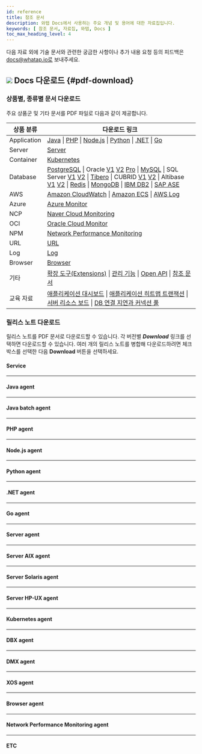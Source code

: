 ```yaml
---
id: reference
title: 참조 문서
description: 와탭 Docs에서 사용하는 주요 개념 및 용어에 대한 자료집입니다.
keywords: [ 참조 문서, 자료집, 와탭, Docs ]
toc_max_heading_level: 4
---
```


다음 자료 외에 기술 문서와 관련한 궁금한 사항이나 추가 내용 요청 등의 피드백은 docs@whatap.io로 보내주세요.


<DocCardList/>

## ![](/img/ic-pdf-download.svg) Docs 다운로드 {#pdf-download}

### 상품별, 종류별 문서 다운로드

주요 상품군 및 기타 문서를 PDF 파일로 다음과 같이 제공합니다.

<div class='download-pdf'>

| 상품 분류 | 다운로드 링크 |
| -- | -- |
| Application | [Java](https://github.com/whatap/whatap-docs/releases/download/v2.17.0/whatap-apm-java-monitoring.pdf) \| [PHP](https://github.com/whatap/whatap-docs/releases/download/v2.17.0/whatap-apm-php-monitoring.pdf) \| [Node.js](https://github.com/whatap/whatap-docs/releases/download/v2.17.0/whatap-apm-nodejs-monitoring.pdf) \| [Python](https://github.com/whatap/whatap-docs/releases/download/v2.17.0/whatap-apm-python-monitoring.pdf) \| [.NET](https://github.com/whatap/whatap-docs/releases/download/v2.17.0/whatap-apm-dotnet-monitoring.pdf) \| [Go](https://github.com/whatap/whatap-docs/releases/download/v2.17.0/whatap-apm-go-monitoring.pdf) |
| Server | [Server](https://github.com/whatap/whatap-docs/releases/download/v2.17.0/whatap-server-monitoring.pdf) |
| Container | [Kubernetes](https://github.com/whatap/whatap-docs/releases/download/v2.17.0/whatap-kubernetes-monitoring.pdf) |
| Database | [PostgreSQL](https://github.com/whatap/whatap-docs/releases/download/v2.17.0/whatap-db-postgresql-monitoring.pdf) \| Oracle [V1](https://content.whatap.io/24/07/01/003046whatap-db-oracle-monitoring.pdf) [V2](https://github.com/whatap/whatap-docs/releases/download/v2.17.0/whatap-db-oracle-v2-monitoring.pdf) [Pro](https://github.com/whatap/whatap-docs/releases/download/v2.17.0/whatap-db-oracle-pro-monitoring.pdf) \| [MySQL](https://github.com/whatap/whatap-docs/releases/download/v2.17.0/whatap-db-mysql-monitoring.pdf) \| SQL Server [V1](https://content.whatap.io/24/11/01/003310whatap-db-mssql-monitoring.pdf) [V2](https://github.com/whatap/whatap-docs/releases/download/v2.17.0/whatap-db-mssql-monitoring.pdf) \| [Tibero](https://github.com/whatap/whatap-docs/releases/download/v2.17.0/whatap-db-tibero-monitoring.pdf) \| CUBRID [V1](https://content.whatap.io/24/09/02/042728whatap-db-cubrid-monitoring.pdf) [V2](https://github.com/whatap/whatap-docs/releases/download/v2.17.0/whatap-db-cubrid-monitoring.pdf) \| Altibase [V1](https://content.whatap.io/24/08/01/044450whatap-db-altibase-monitoring.pdf) [V2](https://github.com/whatap/whatap-docs/releases/download/v2.17.0/whatap-db-altibase-monitoring.pdf) \| [Redis](https://github.com/whatap/whatap-docs/releases/download/v2.17.0/whatap-db-redis-monitoring.pdf) \| [MongoDB](https://github.com/whatap/whatap-docs/releases/download/v2.17.0/whatap-db-mongodb-monitoring.pdf) \| [IBM DB2](https://github.com/whatap/whatap-docs/releases/download/v2.17.0/whatap-db-db2-monitoring.pdf) \| [SAP ASE](https://github.com/whatap/whatap-docs/releases/download/v2.17.0/whatap-db-sapase-monitoring.pdf) |
| AWS | [Amazon CloudWatch](https://github.com/whatap/whatap-docs/releases/download/v2.17.0/whatap-amazon-cloudwatch.pdf) \| [Amazon ECS](https://github.com/whatap/whatap-docs/releases/download/v2.17.0/whatap-amazon-ecs.pdf) \| [AWS Log](https://github.com/whatap/whatap-docs/releases/download/v2.17.0/whatap-aws-log-monitoring.pdf) |
| Azure | [Azure Monitor](https://github.com/whatap/whatap-docs/releases/download/v2.17.0/whatap-azure.pdf) | 
| NCP | [Naver Cloud Monitoring](https://github.com/whatap/whatap-docs/releases/download/v2.17.0/whatap-ncloud.pdf) |
| OCI | [Oracle Cloud Monitor](https://github.com/whatap/whatap-docs/releases/download/v2.17.0/whatap-oracle-cloud.pdf) |
| NPM | [Network Performance Monitoring](https://github.com/whatap/whatap-docs/releases/download/v2.17.0/whatap-network-performance-monitoring.pdf) |
| URL | [URL](https://github.com/whatap/whatap-docs/releases/download/v2.17.0/whatap-url-monitoring.pdf) |
| Log | [Log](https://github.com/whatap/whatap-docs/releases/download/v2.17.0/whatap-log-monitoring.pdf) |
| Browser | [Browser](https://github.com/whatap/whatap-docs/releases/download/v2.17.0/whatap-browser-monitoring.pdf) |
| 기타 | [확장 도구(Extensions)](https://github.com/whatap/whatap-docs/releases/download/v2.17.0/whatap-extensions.pdf) \| [관리 기능](https://github.com/whatap/whatap-docs/releases/download/v2.17.0/whatap-manage.pdf) \| [Open API](https://content.whatap.io/24/08/01/044452whatap-open-api.pdf) \| [참조 문서](https://github.com/whatap/whatap-docs/releases/download/v2.17.0/whatap-reference.pdf) |
| 교육 자료 | [애플리케이션 대시보드](https://content.whatap.io/24/02/01/052908whatap-best-practice-guides-about-apm-dashboard.pdf) \| [애플리케이션 히트맵 트랜잭션](https://content.whatap.io/24/02/01/052909whatap-best-practice-guides-about-apm-hitmap-class.pdf) \| [서버 리소스 보드](https://content.whatap.io/24/02/01/052909whatap-best-practice-guides-about-server-dashboard.pdf) \| [DB 연결 지연과 커넥션 풀](https://content.whatap.io/24/02/01/052909whatap-best-practice-guides-about-apm-dbc.pdf) |

</div>


<div class='download-release-notes'>

### 릴리스 노트 다운로드

릴리스 노트를 PDF 문서로 다운로드할 수 있습니다. 각 버전별 ***Download*** 링크를 선택하면 다운로드할 수 있습니다. 여러 개의 릴리스 노트를 병합해 다운로드하려면 체크 박스를 선택한 다음 **Download** 버튼을 선택하세요.

#### Service

<PdfDownload typeName='service' pdfList={svList} />

<hr/>

#### Java agent

<PdfDownload typeName='java' pdfList={javaList} />

<hr/>

#### Java batch agent

<PdfDownload typeName='javabatch' pdfList={javaBatchList} />

<hr/>

#### PHP agent

<PdfDownload typeName='php' pdfList={phpList} />

<hr/>

#### Node.js agent

<PdfDownload typeName='nodejs' pdfList={nodejsList} />

<hr/>

#### Python agent

<PdfDownload typeName='python' pdfList={pyList} />

<hr/>

#### .NET agent

<PdfDownload typeName='dotnet' pdfList={dotnetList} />

<hr/>

#### Go agent

<PdfDownload typeName='go' pdfList={goList} />

<hr/>

#### Server agent

<PdfDownload typeName='server' pdfList={serverList} />

<hr/>

#### Server AIX agent

<PdfDownload typeName='server-aix' pdfList={serveraixList} />

<hr/>

#### Server Solaris agent

<PdfDownload typeName='server-solaris' pdfList={serversolarisList} />

<hr/>

#### Server HP-UX agent

<PdfDownload typeName='server-hpux' pdfList={serverhpuxList} />

<hr/>

#### Kubernetes agent

<PdfDownload typeName='k8s' pdfList={k8sList} />

<hr/>

#### DBX agent

<PdfDownload typeName='dbx' pdfList={dbxList} />

<hr/>

#### DMX agent

<PdfDownload typeName='dmx' pdfList={dmxList} />

<hr/>

#### XOS agent

<PdfDownload typeName='xos' pdfList={xosList} />

<hr/>

#### Browser agent

<PdfDownload typeName='browser' pdfList={browserList} />

<hr/>

#### Network Performance Monitoring agent

<PdfDownload typeName='npm' pdfList={npmList} />

<hr/>

#### ETC

<PdfDownload typeName='etc' pdfList={etcList} />

</div>